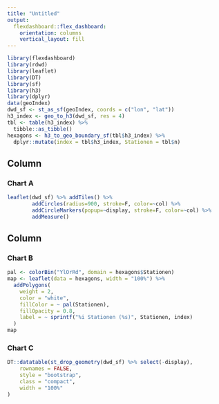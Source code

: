 ```yaml
---
title: "Untitled"
output: 
  flexdashboard::flex_dashboard:
    orientation: columns
    vertical_layout: fill
---
```


```r
library(flexdashboard)
library(rdwd) 
library(leaflet)
library(DT)
library(sf)
library(h3)
library(dplyr)
data(geoIndex)  
dwd_sf <- st_as_sf(geoIndex, coords = c("lon", "lat")) 
h3_index <- geo_to_h3(dwd_sf, res = 4)
tbl <- table(h3_index) %>%
  tibble::as_tibble()
hexagons <- h3_to_geo_boundary_sf(tbl$h3_index) %>%
  dplyr::mutate(index = tbl$h3_index, Stationen = tbl$n)
```

Column {data-width=650}
-----------------------------------------------------------------------

### Chart A

```r
leaflet(dwd_sf) %>% addTiles() %>%
        addCircles(radius=900, stroke=F, color=~col) %>%
        addCircleMarkers(popup=~display, stroke=F, color=~col) %>% 
        addMeasure()
```

Column {data-width=350}
-----------------------------------------------------------------------

### Chart B

```r
pal <- colorBin("YlOrRd", domain = hexagons$Stationen)
map <- leaflet(data = hexagons, width = "100%") %>%
  addPolygons(
    weight = 2,
    color = "white",
    fillColor = ~ pal(Stationen),
    fillOpacity = 0.8,
    label = ~ sprintf("%i Stationen (%s)", Stationen, index)
  )
map
```

### Chart C

```r
DT::datatable(st_drop_geometry(dwd_sf) %>% select(-display),
    rownames = FALSE,
    style = "bootstrap",
    class = "compact",
    width = "100%"
)
```
